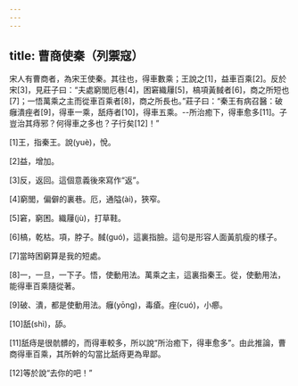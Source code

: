 ```yaml
---
---
---
```

title: 曹商使秦（列禦寇）
---



宋人有曹商者，為宋王使秦。其往也，得車數乘；王說之[1]，益車百乘[2]。反於宋[3]，見莊子曰：“夫處窮閭厄巷[4]，困窘織屨[5]，槁項黃馘者[6]，商之所短也[7]；一悟萬乘之主而從車百乘者[8]，商之所長也。”莊子曰：“秦王有病召醫：破癰潰痤者[9]，得車一乘，舐痔者[10]，得車五乘。--所治癒下，得車愈多[11]。子豈治其痔邪？何得車之多也？子行矣[12]！”

[1]王，指秦王。說(yuè)，悅。

[2]益，增加。

[3]反，返回。這個意義後來寫作“返”。

[4]窮閭，偏僻的裏巷。厄，通隘(ài)，狹窄。

[5]窘，窮困。織屨(jù)，打草鞋。

[6]槁，乾枯。項，脖子。馘(guó)，這裏指臉。這句是形容人面黃肌瘦的樣子。

[7]當時困窮算是我的短處。

[8]一，一旦，一下子。悟，使動用法。萬乘之主，這裏指秦王。從，使動用法，能得車百乘隨從著。

[9]破、潰，都是使動用法。癰(yōng)，毒瘡。痤(cuó)，小癤。

[10]舐(shì)，舔。

[11]舐痔是很骯髒的，而得車較多，所以說“所治癒下，得車愈多”。由此推論，曹商得車百乘，其所幹的勾當比舐痔更為卑鄙。

[12]等於說“去你的吧！”
